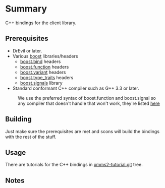 {{Update}}
{{ComponentHeader}}

= Summary =
C++ bindings for the client library.

== Prerequisites ==

* DrEvil or later.
* Various [http://www.boost.org boost] libraries/headers
** [http://www.boost.org/libs/bind/bind.html boost.bind] headers
** [http://www.boost.org/libs/function/index.html boost.function] headers
** [http://www.boost.org/libs/variant/index.html boost.variant] headers
** [http://www.boost.org/libs/type_traits/index.html boost.type_traits] headers
** [http://www.boost.org/libs/signals/index.html boost.signals] library
* Standard conformant C++ compiler such as G++ 3.3 or later.
: We use the preferred syntax of boost.function and boost.signal so any compiler that doesn't handle that won't work, they're listed [http://www.boost.org/doc/html/signals/tutorial.html#id2731333 here]

== Building ==

Just make sure the prerequisites are met and scons will build the bindings with the rest of the stuff.

== Usage ==

There are tutorials for the C++ bindings in [http://git.xmms2.org/xmms2/xmms2-tutorial/ xmms2-tutorial.git] tree.

== Notes ==

{{Bug|845}}